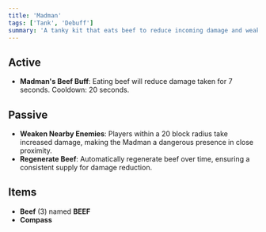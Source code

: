 ```yaml
---
title: 'Madman'
tags: ['Tank', 'Debuff']
summary: 'A tanky kit that eats beef to reduce incoming damage and weakens nearby enemies. The Madman also regenerates beef to sustain damage reduction.'
---
```


## Active

- **Madman's Beef Buff**: Eating beef will reduce damage taken for 7 seconds. Cooldown: 20 seconds.

## Passive

- **Weaken Nearby Enemies**: Players within a 20 block radius take increased damage, making the Madman a dangerous presence in close proximity.
- **Regenerate Beef**: Automatically regenerate beef over time, ensuring a consistent supply for damage reduction.

## Items

- **Beef** (3) named **BEEF**
- **Compass**
